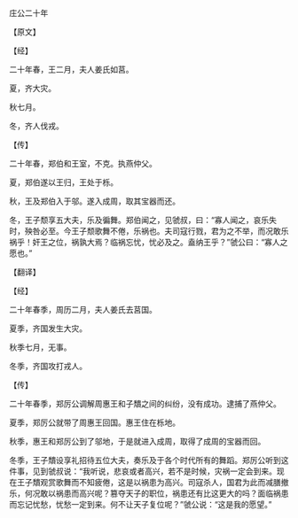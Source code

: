 

庄公二十年

【原文】

【经】

二十年春，王二月，夫人姜氏如莒。

夏，齐大灾。

秋七月。

冬，齐人伐戎。

【传】

二十年春，郑伯和王室，不克。执燕仲父。

夏，郑伯遂以王归，王处于栎。

秋，王及郑伯入于邬。遂入成周，取其宝器而还。

冬，王子颓享五大夫，乐及徧舞。郑伯闻之，见虢叔，曰：“寡人闻之，哀乐失时，殃咎必至。今王子颓歌舞不倦，乐祸也。夫司寇行戮，君为之不举，而况敢乐祸乎！奸王之位，祸孰大焉？临祸忘忧，忧必及之。盍纳王乎？”虢公曰：“寡人之愿也。”

【翻译】

【经】

二十年春季，周历二月，夫人姜氏去莒国。

夏季，齐国发生大灾。

秋季七月，无事。

冬季，齐国攻打戎人。

【传】

二十年春季，郑厉公调解周惠王和子穨之间的纠纷，没有成功。逮捕了燕仲父。

夏季，郑厉公就带了周惠王回国。惠王住在栎地。

秋季，惠王和郑厉公到了邬地，于是就进入成周，取得了成周的宝器而回。

冬季，王子穨设享礼招待五位大夫，奏乐及于各个时代所有的舞蹈。郑厉公听到这件事，见到虢叔说：“我听说，悲哀或者高兴，若不是时候，灾祸一定会到来。现在王子穨观赏歌舞而不知疲倦，这是以祸患为高兴。司寇杀人，国君为此而减膳撤乐，何况敢以祸患而高兴呢？篡夺天子的职位，祸患还有比这更大的吗？面临祸患而忘记忧愁，忧愁一定到来。何不让天子复位呢？”虢公说：“这是我的愿望。”

